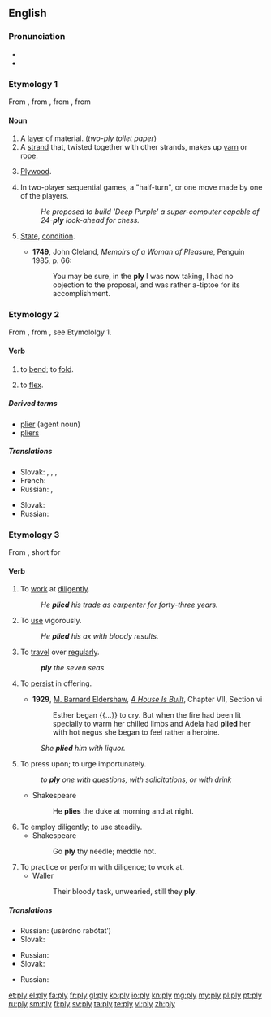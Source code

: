 {{wikipedia|dab=ply}}
==English==

===Pronunciation===
* {{IPA|/plaɪ/}}
* {{rhymes|aɪ}}

===Etymology 1===
From {{etyl|enm|en}}, from {{etyl|frm|en}} {{term|pli||lang=frm|pleat, fold}}, from {{term|plier||lang=frm|bend, fold}}, from {{etyl|la|en}} {{term|plico||lang=la|fold, fold together}}

====Noun====
{{en-noun|plies}}

# A [[layer]] of material. (''two-ply toilet paper'')
# A [[strand]] that, twisted together with other strands, makes up [[yarn]] or [[rope]].
# {{context|colloquial|lang=en}} [[plywood|Plywood]].
# {{context|artificial intelligence|game theory|lang=en}} In two-player sequential games, a "half-turn", or one move made by one of the players.
#: ''He proposed to build 'Deep Purple' a super-computer capable of 24-'''ply''' look-ahead for chess.''
# {{context|now|_|chiefly|_|Scotland|lang=en}} [[state|State]], [[condition]].
#* '''1749''', John Cleland, ''Memoirs of a Woman of Pleasure'', Penguin 1985, p. 66:
#*: You may be sure, in the '''ply''' I was now taking, I had no objection to the proposal, and was rather a-tiptoe for its accomplishment.

===Etymology 2===
From {{etyl|enm|en}} {{term|plien||lang=enm|bend, fold, mold}}, from {{etyl|frm|en}} {{term|plier||lang=frm|bend, fold}}, see Etymololgy 1.

====Verb====
{{en-verb|plies|plying|plied}}

# {{context|transitive|lang=en}} to [[bend#Verb|bend]]; to [[fold#Verb|fold]].
# {{context|intransitive|lang=en}} to [[flex#Verb|flex]].

=====Derived terms=====
* [[plier]] (agent noun)
* [[pliers]]

=====Translations=====
{{trans-top|to bend; to fold}}
* Slovak: {{t-|sk|zohnúť}}, {{t-|sk|zložiť}}, {{t-|sk|preložiť}}, {{t-|sk|poskladať}}
* French: {{t+|fr|plier}}
* Russian: {{t+|ru|скручивать|tr=skrúčivatʹ}}, {{t+|ru|сгибать|tr=sgibátʹ}}
{{trans-mid}}
{{trans-bottom}}

{{trans-top|to flex}}
* Slovak: {{t-|sk|ohnúť}}
* Russian: {{t+|ru|сгибать|tr=sgibátʹ}}
{{trans-mid}}
{{trans-bottom}}

===Etymology 3===
From {{etyl|enm|en}} {{term|plien||lang=enm}}, short for {{term|applien||lang=enm|apply}}

====Verb====
{{en-verb|plies|plying|plied}}

# {{context|transitive|lang=en}} To [[work#Verb|work]] at [[diligent#Adjective|diligent]]ly.
#: ''He '''plied''' his trade as carpenter for forty-three years.''
# {{context|transitive|lang=en}} To [[use#Verb|use]] vigorously.
#: ''He '''plied''' his ax with bloody results.''
# {{context|transitive|lang=en}} To [[travel#Verb|travel]] over [[regular#Adjective|regular]]ly.
#: '''''ply''' the seven seas''
# {{context|transitive|lang=en}} To [[persist#Verb|persist]] in offering.
#* '''1929''', [[w:M. Barnard Eldershaw|M. Barnard Eldershaw]], ''[[w:A House is Built|A House Is Built]]'', Chapter VII, Section vi
#*: Esther began {{...}} to cry.  But when the fire had been lit specially to warm her chilled limbs and Adela had '''plied''' her with hot negus she began to feel rather a heroine.
#: ''She '''plied''' him with liquor.''
# To press upon; to urge importunately.
#: ''to '''ply''' one with questions, with solicitations, or with drink''
#* Shakespeare
#*: He '''plies''' the duke at morning and at night.
# To employ diligently; to use steadily.
#* Shakespeare
#*: Go '''ply''' thy needle; meddle not.
# To practice or perform with diligence; to work at.
#* Waller
#*: Their bloody task, unwearied, still they '''ply'''.

=====Translations=====
{{trans-top|to work at diligently}}
* Russian: {{l|ru|усердно}} {{t+|ru|работать}} (usérdno rabótatʹ)
* Slovak: {{t-|sk|makať (colloq.)}}
{{trans-mid}}
{{trans-bottom}}

{{trans-top|to use vigorously}}
{{trans-mid}}
{{trans-bottom}}

{{trans-top|to travel over regularly}}
* Russian: {{t+|ru|курсировать|tr=kursírovatʹ}}
* Slovak: {{t-|sk|premávať}}
{{trans-mid}}
{{trans-bottom}}

{{trans-top|to persist in offering}}
* Russian: {{t+|ru|потчевать|tr=pótčevatʹ}}
{{trans-mid}}
{{trans-bottom}}

{{Webster 1913}}

[[et:ply]]
[[el:ply]]
[[fa:ply]]
[[fr:ply]]
[[gl:ply]]
[[ko:ply]]
[[io:ply]]
[[kn:ply]]
[[mg:ply]]
[[my:ply]]
[[pl:ply]]
[[pt:ply]]
[[ru:ply]]
[[sm:ply]]
[[fi:ply]]
[[sv:ply]]
[[ta:ply]]
[[te:ply]]
[[vi:ply]]
[[zh:ply]]